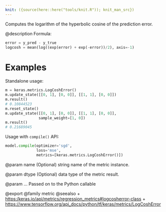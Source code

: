 ```yaml
---
knit: ({source(here::here("tools/knit.R")); knit_man_src})
---
```

Computes the logarithm of the hyperbolic cosine of the prediction error.

@description
Formula:

```python
error = y_pred - y_true
logcosh = mean(log((exp(error) + exp(-error))/2), axis=-1)
```

# Examples
Standalone usage:

```python
m = keras.metrics.LogCoshError()
m.update_state([[0, 1], [0, 0]], [[1, 1], [0, 0]])
m.result()
# 0.10844523
m.reset_state()
m.update_state([[0, 1], [0, 0]], [[1, 1], [0, 0]],
               sample_weight=[1, 0])
m.result()
# 0.21689045
```

Usage with `compile()` API:

```python
model.compile(optimizer='sgd',
              loss='mse',
              metrics=[keras.metrics.LogCoshError()])
```

@param name
(Optional) string name of the metric instance.

@param dtype
(Optional) data type of the metric result.

@param ...
Passed on to the Python callable

@export
@family metric
@seealso
+ <https:/keras.io/api/metrics/regression_metrics#logcosherror-class>
+ <https://www.tensorflow.org/api_docs/python/tf/keras/metrics/LogCoshError>
